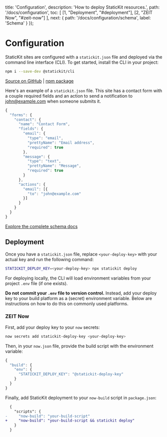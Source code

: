 
  title: 'Configuration',
  description: 'How to deploy StaticKit resources.',
  path: '/docs/configuration',
  toc: [
    [1, "Deployment", "#deployment"],
    [2, "ZEIT Now", "#zeit-now"]
  ],
  next: {
    path: '/docs/configuration/schema',
    label: 'Schema'
  }
});

# Configuration

StaticKit sites are configured with a `statickit.json` file and deployed via the command line interface (CLI). To get started, install the CLI in your project:

```bash
npm i --save-dev @statickit/cli
```

[Source on GitHub](https://github.com/unstacked/statickit-cli) | [npm package](https://www.npmjs.com/package/@statickit/cli)

Here's an example of a `statickit.json` file. This site has a contact form with a couple required fields and an action to send a notification to john@example.com when someone submits it.

```js
{
  "forms": {
    "contact": {
      "name": "Contact Form",
      "fields": {
        "email": {
          "type": "email",
          "prettyName": "Email address",
          "required": true
        },
        "message": {
          "type": "text",
          "prettyName": "Message",
          "required": true
        }
      },
      "actions": {
        "email": [{
          "to": "john@example.com" 
        }]
      }
    }
  }
}
```

<ArrowItem>
  <a href="/docs/configuration/schema" className="font-semibold text-indigo-600">Explore the complete schema docs</a>
</ArrowItem>

## Deployment

Once you have a `statickit.json` file, replace `<your-deploy-key>` with your actual key and run the following command:

```bash
STATICKIT_DEPLOY_KEY=<your-deploy-key> npx statickit deploy
```

For deploying locally, the CLI will load environment variables from your project `.env` file (if one exists).

**Do not commit your `.env` file to version control.** Instead, add your deploy key to your build platform as a (secret) environment variable. Below are instructions on how to do this on commonly used platforms. 

### ZEIT Now

First, add your deploy key to your `now` secrets:

```bash
now secrets add statickit-deploy-key <your-deploy-key>
```

Then, in your `now.json` file, provide the build script with the environment variable:

```js
{
  "build": {
    "env": {
      "STATICKIT_DEPLOY_KEY": "@statickit-deploy-key"
    }
  }
}
```

Finally, add StaticKit deployment to your `now-build` script in `package.json`:

```diff
  {
    "scripts": {
-     "now-build": "your-build-script"
+     "now-build": "your-build-script && statickit deploy"
    }
  }
```

